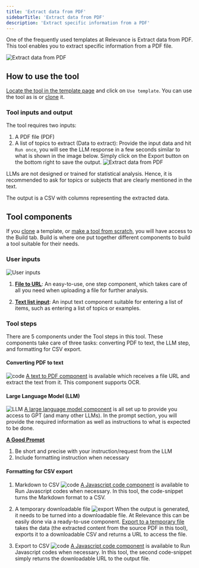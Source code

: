 ```yaml
---
title: 'Extract data from PDF'
sidebarTitle: 'Extract data from PDF'
description: 'Extract specific information from a PDF'
---
```

One of the frequently used templates at Relevance is Extract data from PDF.
This tool enables you to extract specific information from a PDF file.

![Extract data from PDF](/images/templates/extract-data-from-pdf/extract-data-from-pdf-form.png)

## How to use the tool
[Locate the tool in the template page](/templates/introduction) and click on `Use template`. 
You can use the tool as is or 
[clone](/templates/introduction#clone-a-template-create-a-copy-of-a-tool-in-your-account) it.

### Tool inputs and output
The tool requires two inputs: 
1. A PDF file (PDF)
2. A list of topics to extract (Data to extract):
Provide the input data and hit `Run once`, you will see the LLM response in a few seconds
similar to what is shown in the image below. Simply click on the Export button on the bottom
right to save the output.
![Extract data from PDF](/images/templates/extract-data-from-pdf/extract-data-from-pdf-answer.png)

<Tip>LLMs are not designed or trained for statistical analysis. Hence, it is recommended
to ask for topics or subjects that are clearly mentioned in the text.</Tip>

The output is a CSV with columns representing the extracted data.

## Tool components
If you [clone](/templates/introduction#clone-a-template-create-a-copy-of-a-tool-in-your-account) 
a template, or [make a tool from scratch](/custom-tools/introduction), you will have access to the 
Build tab. Build is where one put together different components to build a tool suitable for
their needs.

### User inputs
![User inputs](/images/templates/extract-data-from-pdf/extract-data-from-pdf-build-input.png)

1. **[File to URL](/custom-tools/user-inputs/file-to-url)**: An easy-to-use, one step component, 
which takes care of all you need when uploading a file for further analysis.

2. **[Text list input](/custom-tools/user-inputs/text-list)**: An input text component suitable 
for entering a list of items, such as entering a list of topics or examples.

### Tool steps
There are 5 components under the Tool steps in this tool. These components take care of three
tasks: converting PDF to text, the LLM step, and formatting for CSV export.

#### Converting PDF to text
![code](/images/templates/extract-data-from-pdf/extract-data-from-pdf-convert-pdf-to-text.png)
[A text to PDF component](/custom-tools/tool-steps/convert-pdf-to-text) is available which 
receives a file URL and extract the text from it. This component supports OCR.

#### Large Language Model (LLM)
![LLM](/images/templates/extract-data-from-pdf/extract-data-from-pdf-build-llm.png)
[A large language model component](/custom-tools/tool-steps/llm) is all set up to provide 
you access to GPT (and many other LLMs). 
In the prompt section, you will provide the required information as well as instructions to what 
is expected to be done.

**[A Good Prompt](/llms/prompt)**
1. Be short and precise with your instruction/request from the LLM
2. Include formatting instruction when necessary

#### Formatting for CSV export
1. Markdown to CSV
![code](/images/templates/extract-data-from-pdf/extract-data-from-pdf-build-code1.png)
[A Javascript code component](/custom-tools/tool-steps/code-javascript) is available to Run
Javascript codes when necessary. In this tool, the code-snippet turns the Markdown format
to a CSV.

2. A temporary downloadable file
![export](/images/templates/extract-data-from-pdf/extract-data-from-pdf-build-export1.png)
When the output is generated, it needs to be turned into a downloadable file. At Relevance
this can be easily done via a ready-to-use component.
[Export to a temporary file](/custom-tools/tool-steps/export-data-to-a-temporary-downloadable-file)
takes the data (the extracted content from the source PDF in this tool), exports it to a
downloadable CSV and returns a URL to access the file.

3. Export to CSV
![code](/images/templates/extract-data-from-pdf/extract-data-from-pdf-build-code2.png)
[A Javascript code component](/custom-tools/tool-steps/code-javascript) is available to Run
Javascript codes when necessary. In this tool, the second code-snippet simply returns the
downloadable URL to the output file.